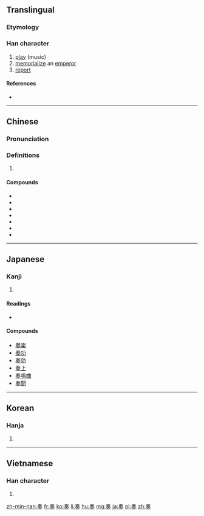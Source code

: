 {{also|秦|奉|泰}}
==Translingual==
===Etymology===
{{Han compound|𡗗|天}}

===Han character===
{{Han char|rn=37|rad=大|as=06|sn=9|four=5043<sub>0</sub>|canj=手大竹大 (QKHK)|ids=⿱[[𡗗]][[天]]}}

# [[play]] (music)
# [[memorialize]] an [[emperor]]
# [[report]]

====References====
* {{Han ref|kx=0251.150|dkj=05915|dj=0512.140|hdz=10537.010|uh=594F|ud=22863|bh=ABB5|bd=43957}}

----

==Chinese==
{{zh-forms}}

===Pronunciation===
{{zh-pron
|m=zòu
|ma=Zh-zòu.ogg
|c=zau3,cau3
|h=pfs=
|md=
|mn=cháu
|w=
|mc=y
|oc=y
|cat=n
}}

===Definitions===
{{zh-hanzi}}

# {{rfdef|lang=zh}}

====Compounds====
* {{zh-l|吹奏乐器}}
* {{zh-l|奏功}}
* {{zh-l|奏捷}}
* {{zh-l|奏凯}}
* {{zh-l|奏鸣曲}}
* {{zh-l|奏效}}
* {{zh-l|奏乐}}

----

==Japanese==

===Kanji===
{{ja-kanji|grade=6|rs=大06}}

# {{defn|lang=ja|sort=大06}}

====Readings====
* {{ja-readings|on=[[そう]] (sō)|kun=[[かなでる]] (kanaderu), [[すすめる]] (susumeru)}}

====Compounds====
* [[奏楽]]
* [[奏功]]
* [[奏効]]
* [[奏上]]
* [[奏鳴曲]]
* [[奏聞]]

----

==Korean==

===Hanja===
{{ko-hanja|hangeul=주|rv=ju|mr=chu}}

# {{defn|lang=ko|sort=大06}}

----

==Vietnamese==

===Han character===
{{vi-hantu|[[tấu]], [[táu]], [[tâu]], [[thần]]|rs=大06}}

# {{defn|lang=vi|sort=大06}}

[[zh-min-nan:奏]]
[[fr:奏]]
[[ko:奏]]
[[li:奏]]
[[hu:奏]]
[[mg:奏]]
[[ja:奏]]
[[pl:奏]]
[[zh:奏]]